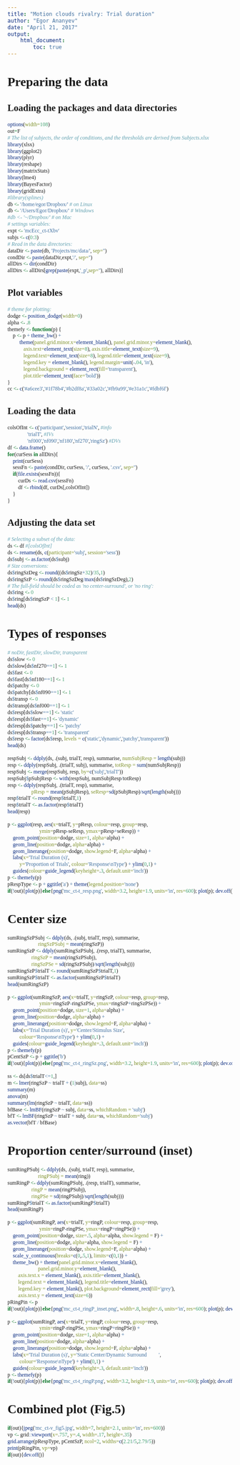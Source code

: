 ```yaml
---
title: "Motion clouds rivalry: Trial duration"
author: "Egor Ananyev"
date: "April 21, 2017"
output:
    html_document:
        toc: true
---
```


<style type="text/css">
body, td{
  font-family: Cambria;
}
code.r{
  font-family: Inconsolata;
}
</style>

# Preparing the data

## Loading the packages and data directories
```r
options(width=108)
out=F
# The list of subjects, the order of conditions, and the thresholds are derived from Subjects.xlsx
library(xlsx)
library(ggplot2)
library(plyr)
library(reshape)
library(matrixStats)
library(lme4)
library(BayesFactor)
library(gridExtra)
#library(splines)
db <- '/home/egor/Dropbox/' # on Linux
db <- '/Users/Egor/Dropbox/' # Windows
#db <- '~/Dropbox/' # on Mac
# settings variables:
expt <- 'mcEcc_ct-tXbv'
subjs <- c(0:3)
# Read in the data directories:
dataDir <- paste(db, 'Projects/mc/data/', sep='')
condDir <- paste(dataDir,expt,'/', sep='')
allDirs <- dir(condDir)
allDirs <- allDirs[grep(paste(expt,'_p',sep=''), allDirs)]
```

## Plot variables
```r
# theme for plotting:
dodge <- position_dodge(width=0)
alpha <- .8
themefy <- function(p) {
    p <- p + theme_bw() + 
         theme(panel.grid.minor.x=element_blank(), panel.grid.minor.y=element_blank(),
            axis.text=element_text(size=8), axis.title=element_text(size=9),
            legend.text=element_text(size=8), legend.title=element_text(size=9),
            legend.key = element_blank(), legend.margin=unit(-.04, 'in'),
            legend.background = element_rect(fill='transparent'),
            plot.title=element_text(face='bold'))
}
cc <- c('#a6cee3','#1f78b4','#b2df8a','#33a02c','#fb9a99','#e31a1c','#fdbf6f')
```

## Loading the data
```r
colsOfInt <- c('participant','session','trialN', #info
               'trialT', #IVs
               'nf000','nf090','nf180','nf270','ringSz') #DVs
df <- data.frame()
for(curSess in allDirs){
    print(curSess)
    sessFn <- paste(condDir, curSess, '/', curSess, '.csv', sep='')
    if(file.exists(sessFn)){
        curDs <- read.csv(sessFn)
        df <- rbind(df, curDs[,colsOfInt])
    }
}
```

## Adjusting the data set
```r
# Selecting a subset of the data:
ds <- df #[colsOfInt]
ds <- rename(ds, c(participant='subj', session='sess'))
ds$subj <- as.factor(ds$subj)
# Size conversions:
ds$ringSzDeg <- round((ds$ringSz+32)/35,1)
ds$ringSzP <- round(ds$ringSzDeg/max(ds$ringSzDeg),2)
# The full-field should be coded as 'no center-surround', or 'no ring':
ds$ring <- 0
ds$ring[ds$ringSzP < 1] <- 1
head(ds)
```

# Types of responses
```r
# noDir, fastDir, slowDir, transparent
ds$slow <- 0
ds$slow[ds$nf270==1] <- 1
ds$fast <- 0
ds$fast[ds$nf180==1] <- 1
ds$patchy <- 0
ds$patchy[ds$nf090==1] <- 1
ds$transp <- 0
ds$transp[ds$nf000==1] <- 1
ds$resp[ds$slow==1] <- 'static'
ds$resp[ds$fast==1] <- 'dynamic'
ds$resp[ds$patchy==1] <- 'patchy'
ds$resp[ds$transp==1] <- 'transparent'
ds$resp <- factor(ds$resp, levels = c('static','dynamic','patchy','transparent'))
head(ds)
```

```r
respSubj <- ddply(ds, .(subj, trialT, resp), summarise, numSubjResp = length(subj))
resp <- ddply(respSubj, .(trialT, subj), summarise, totResp = sum(numSubjResp))
respSubj <- merge(respSubj, resp, by=c('subj','trialT'))
respSubj$pSubjResp <- with(respSubj, numSubjResp/totResp)
resp <- ddply(respSubj, .(trialT, resp), summarise,
                  pResp = mean(pSubjResp), seResp=sd(pSubjResp)/sqrt(length(subj)))
resp$trialT <- round(resp$trialT,1)
resp$trialT <- as.factor(resp$trialT)
head(resp)
```

```r
p <- ggplot(resp, aes(x=trialT, y=pResp, colour=resp, group=resp,
                        ymin=pResp-seResp, ymax=pResp+seResp)) +
    geom_point(position=dodge, size=1, alpha=alpha) +
    geom_line(position=dodge, alpha=alpha) +
    geom_linerange(position=dodge, show.legend=F, alpha=alpha) +
    labs(x='Trial Duration (s)',
         y='Proportion of Trials', colour='Response\nType') + ylim(0,1) +
    guides(colour=guide_legend(keyheight=.3, default.unit='inch'))
p <- themefy(p)
pRespType <- p + ggtitle('a') + theme(legend.position='none')
if(!out){plot(p)}else{png('mc_ct-t_resp.png', width=3.2, height=1.9, units='in', res=600); plot(p); dev.off()}
```

<!--
## Static only
```r
p <- ggplot(resp[resp$resp=='static',], aes(x=trialT, y=pResp, colour=resp, group=resp,
                        ymin=pResp-seResp, ymax=pResp+seResp)) +
    geom_point(position=dodge, size=1, alpha=alpha) +
    geom_line(position=dodge, alpha=alpha) +
    geom_linerange(position=dodge, show.legend=F, alpha=alpha) +
    labs(x='Trial Duration (s)',
         y='Proportion of Trials', colour='Response\nType') + ylim(0,1) +
    guides(colour=guide_legend(keyheight=.3, default.unit='inch'))
p <- themefy(p)
if(!out){plot(p)}else{png('mc_ct-t_resp-1-stat.png', width=3.2, height=1.9, units='in', res=600); plot(p); dev.off()}
```

## Not transparent
```r
p <- ggplot(resp[resp$resp!='transparent',], aes(x=trialT, y=pResp, colour=resp, group=resp,
                        ymin=pResp-seResp, ymax=pResp+seResp)) +
    geom_point(position=dodge, size=1, alpha=alpha) +
    geom_line(position=dodge, alpha=alpha) +
    geom_linerange(position=dodge, show.legend=F, alpha=alpha) +
    labs(x='Trial Duration (s)',
         y='Proportion of Trials', colour='Response\nType') + ylim(0,1) +
    guides(colour=guide_legend(keyheight=.3, default.unit='inch'))
p <- themefy(p)
if(!out){plot(p)}else{png('mc_ct-t_resp-0-noTransp.png', width=3.2, height=1.9, units='in', res=600); plot(p); dev.off()}
```
--->

# Center size
```r
sumRingSzPSubj <- ddply(ds, .(subj, trialT, resp), summarise,
                       ringSzPSubj = mean(ringSzP))
sumRingSzP <- ddply(sumRingSzPSubj, .(resp, trialT), summarise,
                  ringSzP = mean(ringSzPSubj), 
                  ringSzPSe = sd(ringSzPSubj)/sqrt(length(subj)))
sumRingSzP$trialT <- round(sumRingSzP$trialT,1)
sumRingSzP$trialT <- as.factor(sumRingSzP$trialT)
head(sumRingSzP)
```

```r
p <- ggplot(sumRingSzP, aes(x=trialT, y=ringSzP, colour=resp, group=resp,
                        ymin=ringSzP-ringSzPSe, ymax=ringSzP+ringSzPSe)) +
    geom_point(position=dodge, size=1, alpha=alpha) +
    geom_line(position=dodge, alpha=alpha) +
    geom_linerange(position=dodge, show.legend=F, alpha=alpha) +
    labs(x='Trial Duration (s)', y='Center/Stimulus Size',
         colour='Response\nType') + ylim(0,1) +
    guides(colour=guide_legend(keyheight=.3, default.unit='inch'))
p <- themefy(p)
pCentSzP <- p + ggtitle('b')
if(!out){plot(p)}else{png('mc_ct-t_ringSz.png', width=3.2, height=1.9, units='in', res=600); plot(p); dev.off()}
```

<!--
## Static only
```r
p <- ggplot(sumRingSzP[sumRingSzP$resp=='static',], aes(x=trialT, y=ringSzP, colour=resp, group=resp,
                        ymin=ringSzP-ringSzPSe, ymax=ringSzP+ringSzPSe)) +
    geom_point(position=dodge, size=1, alpha=alpha) +
    geom_line(position=dodge, alpha=alpha) +
    geom_linerange(position=dodge, show.legend=F, alpha=alpha) +
    labs(x='Trial Duration (s)',
         y='Center Size (P)',
         colour='Response\nType') + ylim(0,1) +
    guides(colour=guide_legend(keyheight=.3, default.unit='inch'))
p <- themefy(p)
if(!out){plot(p)}else{png('mc_ct-t_ringSz-statOnly.png', width=3.2, height=1.9, units='in', res=600); plot(p); dev.off()}
```
--->

```r
ss <- ds[ds$trialT<=1,]
m <- lmer(ringSzP ~ trialT + (1|subj), data=ss)
summary(m)
anova(m)
summary(lm(ringSzP ~ trialT, data=ss))
bfBase <- lmBF(ringSzP ~ subj, data=ss, whichRandom = 'subj')
bfT <- lmBF(ringSzP ~ trialT + subj, data=ss, whichRandom='subj')
as.vector(bfT / bfBase)
```

# Proportion center/surround (inset)
```r
sumRingPSubj <- ddply(ds, .(subj, trialT, resp), summarise,
                       ringPSubj = mean(ring))
sumRingP <- ddply(sumRingPSubj, .(resp, trialT), summarise,
                  ringP = mean(ringPSubj), 
                  ringPSe = sd(ringPSubj)/sqrt(length(subj)))
sumRingP$trialT <- as.factor(sumRingP$trialT)
head(sumRingP)
```

```r
p <- ggplot(sumRingP, aes(x=trialT, y=ringP, colour=resp, group=resp,
                        ymin=ringP-ringPSe, ymax=ringP+ringPSe)) +
    geom_point(position=dodge, size=.5, alpha=alpha, show.legend = F) +
    geom_line(position=dodge, alpha=alpha, show.legend = F) +
    geom_linerange(position=dodge, show.legend=F, alpha=alpha) +
    scale_y_continuous(breaks=c(0,.5,1), limits=c(0,1)) + 
    theme_bw() + theme(panel.grid.minor.x=element_blank(), 
                       panel.grid.minor.y=element_blank(),
        axis.text.x = element_blank(), axis.title=element_blank(),
        legend.text = element_blank(), legend.title=element_blank(),
        legend.key = element_blank(), plot.background=element_rect(fill='grey'),
        axis.text.y = element_text(size=6))
pRingPin <- p
if(!out){plot(p)}else{png('mc_ct-t_ringP_inset.png', width=.8, height=.6, units='in', res=600); plot(p); dev.off()}
```

```r
p <- ggplot(sumRingP, aes(x=trialT, y=ringP, colour=resp, group=resp,
                        ymin=ringP-ringPSe, ymax=ringP+ringPSe)) +
    geom_point(position=dodge, size=1, alpha=alpha) +
    geom_line(position=dodge, alpha=alpha) +
    geom_linerange(position=dodge, show.legend=F, alpha=alpha) +
    labs(x='Trial Duration (s)', y='Static Center/Dynamic Surround         ',
         colour='Response\nType') + ylim(0,1) +
    guides(colour=guide_legend(keyheight=.3, default.unit='inch'))
p <- themefy(p)
if(!out){plot(p)}else{png('mc_ct-t_ringP.png', width=3.2, height=1.9, units='in', res=600); plot(p); dev.off()}
```

# Combined plot (Fig.5)
```r
if(out){jpeg('mc_ct-v_fig5.jpg', width=7, height=2.1, units='in', res=600)}
vp <- grid::viewport(x=.757, y=.4, width=.17, height=.35)
grid.arrange(pRespType, pCentSzP, ncol=2, widths=c(2.21/5,2.79/5))
print(pRingPin, vp=vp)
if(out){dev.off()}
```

<!--
# Analyses
```r
# Analysis
#library(lme4)
#library(lmerTest)
source(paste(db, 'Prog/R/myFunctions/pvalfn.R', sep=''))
```
--->